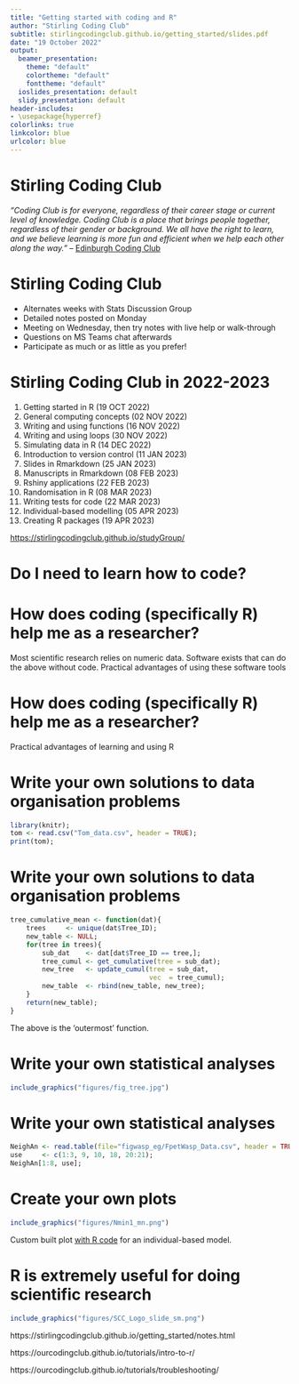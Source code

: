```yaml
---
title: "Getting started with coding and R"
author: "Stirling Coding Club"
subtitle: stirlingcodingclub.github.io/getting_started/slides.pdf
date: "19 October 2022"
output:
  beamer_presentation:
    theme: "default"
    colortheme: "default"
    fonttheme: "default"
  ioslides_presentation: default
  slidy_presentation: default
header-includes:
- \usepackage{hyperref}
colorlinks: true
linkcolor: blue
urlcolor: blue
---
```



# Stirling Coding Club

\LARGE 

*"Coding Club is for everyone, regardless of their career stage or current level of knowledge. Coding Club is a place that brings people together, regardless of their gender or background. We all have the right to learn, and we believe learning is more fun and efficient when we help each other along the way."* -- [Edinburgh Coding Club](https://ourcodingclub.github.io/)


# Stirling Coding Club

\LARGE

- Alternates weeks with Stats Discussion Group \pause
- Detailed notes posted on Monday \pause
- Meeting on Wednesday, then try notes with live help or walk-through \pause
- Questions on MS Teams chat afterwards \pause
- Participate as much or as little as you prefer!


# Stirling Coding Club in 2022-2023

1. Getting started in R (19 OCT 2022)
2. General computing concepts (02 NOV 2022)
3. Writing and using functions (16 NOV 2022)
4. Writing and using loops (30 NOV 2022)
5. Simulating data in R (14 DEC 2022)
6. Introduction to version control (11 JAN 2023)
7. Slides in Rmarkdown (25 JAN 2023)
8. Manuscripts in Rmarkdown (08 FEB 2023)
9. Rshiny applications (22 FEB 2023)
10. Randomisation in R (08 MAR 2023)
11. Writing tests for code (22 MAR 2023)
12. Individual-based modelling (05 APR 2023)
13. Creating R packages (19 APR 2023)

\vspace{4mm}

\hrule

[https://stirlingcodingclub.github.io/studyGroup/](https://stirlingcodingclub.github.io/studyGroup/)

# Do I need to learn how to code?

\begin{table}[]
\begin{tabular}{p{5.5cm}|p{5cm}|}
Not only is coding a core skill that gets the basic work of biology done, it's also taught [biologists] to look at problems in new ways. Above all, they agree, \textbf{coding liberated them}. As tools evolve to allow biologists to gather ever-more-massive quantities of data, people [...] will find a way to make coding a core part of scientific education$^1$. &  [T]here's nothing wrong with becoming an expert (or close to one) in a given skill set (e.g., statistics, coding), and \textbf{it also will be a good thing as a biologist}. But I don’t think coding will be the must-have skill set a few years from now (except for those who develop new tools)$^2$.
\end{tabular}
\end{table}

\footnotetext[1]{Dreyfuss (2017). Wired. \href{https://www.wired.com/2017/03/biologists-teaching-code-survive/}{https://www.wired.com/2017/03/biologists-teaching-code-survive/}.}
\footnotetext[2]{Mike (2019). \href{https://mikethemadbiologist.com/2019/12/06/biologists-should-not-learn-how-to-code/}{https://mikethemadbiologist.com/2019/12/06/biologists-should-not-learn-how-to-code/}.}

# How does coding (specifically R) help me as a researcher?

Most scientific research relies on numeric data.
\begin{itemize}
\setlength\itemsep{-0.2em}
\item Data organisation
\item Statistical analysis
\item Visualisation
\end{itemize}

\vspace{2mm}\pause

Software exists that can do the above without code.
\begin{itemize}
\setlength\itemsep{-0.2em}
\item \href{www.jmp.com}{JMP}
\item \href{https://www.minitab.com/en-us/products/minitab/?utm_campaign=BFO+-+US+-+EN&utm_medium=ppc&utm_term=minitab&utm_source=adwords&hsa_net=adwords&hsa_mt=e&hsa_ver=3&hsa_grp=75045421894&hsa_ad=381051763423&hsa_tgt=kwd-298703240867&hsa_cam=2063260456&hsa_acc=4841564033&hsa_src=g&hsa_kw=minitab&gclid=Cj0KCQiAqNPyBRCjARIsAKA-WFzHJH4aiDsh90CMsg3rYeLEQGeeYBSDui1ZNZjBU2624YCsei5yhnEaAu7lEALw_wcB}{Minitab}
\item \href{https://systatsoftware.com/}{Systat}
\item \href{https://products.office.com/en/excel}{MSExcel}
\item \href{https://www.ibm.com/uk-en/products/spss-statistics}{SPSS}
\item \href{https://www.jamovi.org/}{Jamovi}
\end{itemize}

\vspace{2mm}\pause

Practical advantages of using these software tools
\begin{itemize}
\setlength\itemsep{0em}
\item Graphical User Interface (no need to work with code).
\end{itemize}

# How does coding (specifically R) help me as a researcher?

Practical advantages of learning and using R

\begin{itemize}
\setlength\itemsep{0em}
\item R software is entirely free and open source \pause
\item Thousands \href{https://cran.r-project.org/web/packages/available_packages_by_date.html}{R packages} for specific data needs \pause
\item Standard programming language for statistics \pause
\item Write \href{https://stirlingcodingclub.github.io/Manuscripts_in_Rmarkdown/Rmarkdown_notes.html}{papers}, \href{https://stirlingcodingclub.github.io/Manuscripts_in_Rmarkdown/presentation.pdf}{slides}, and \href{https://bradduthie.shinyapps.io/gmse_gui/}{apps} in Rmarkdown \pause
\item \textbf{Write your own solutions to data management problems}
\item \textbf{Write your own statistical analyses}
\item \textbf{Create your own plots} \pause
\end{itemize}

\vspace{3mm}

\textbf{A lot of coding is Googling solutions to get the code to work.}

# Write your own solutions to data organisation problems

```r
library(knitr);
tom <- read.csv("Tom_data.csv", header = TRUE);
print(tom);
```

\vspace{2mm}

\hrule

\vspace{2mm}

\begin{small}
\textbf{Calc. the cumul\_mn for the BAI col. every year for each tree}$^1$: \pause
\begin{itemize}
\setlength\itemsep{0em}
\item Do not include \textit{current} BAI record in cumul\_mn calc
\item If the \texttt{Year SPEI} is >1 or -1, never include the BAI value
\item If the \texttt{Year - 1 SPEI} is  >1 or <-1, never include the BAI value
\item If the \texttt{Year - 2 SPEI} is  >1.5 or <-1.5, never include the BAI value
\item If the \texttt{Year - 3 SPEI} is  >2 or <-2, never include the BAI value
\end{itemize}
\end{small}

\footnotetext[1]{Thanks to \href{http://forest-ecology.com/about/}{Tom Ovenden} for letting me use this example.}

# Write your own solutions to data organisation problems

\textbf{Solution took 65 lines of code written in 3 custom functions.}

\vspace{2mm}

```r
tree_cumulative_mean <- function(dat){
    trees     <- unique(dat$Tree_ID);
    new_table <- NULL;
    for(tree in trees){
        sub_dat    <- dat[dat$Tree_ID == tree,];
        tree_cumul <- get_cumulative(tree = sub_dat);
        new_tree   <- update_cumul(tree = sub_dat,  
                                   vec  = tree_cumul);
        new_table  <- rbind(new_table, new_tree);
    }
    return(new_table);
}
```

The above is the 'outermost' function.

# Write your own statistical analyses

\textbf{Testing the effects of fig tree spatial distributions on pollinator, seed, and parasite distributions.}

```r
include_graphics("figures/fig_tree.jpg")
```

\footnotetext[1]{Duthie AB, Nason JD (2016) \textit{Oikos} \href{https://doi.org/10.1111/oik.02629}{125(11):1597-1606}.}

# Write your own statistical analyses

```r
NeighAn <- read.table(file="figwasp_eg/FpetWasp_Data.csv", header = TRUE);
use     <- c(1:3, 9, 10, 18, 20:21);
NeighAn[1:8, use];
```

\vspace{2mm}
\hrule \pause
\vspace{2mm}

\begin{itemize}
\setlength\itemsep{0em}
\item Needed to use mean tree values and a custom index of fig wasp dispersal ability \pause
\item Wanted to make \href{https://github.com/bradduthie/Duthie_and_Nason_2016}{analysis open source} and figures reproducible \pause
\item Had to help a colleague use the same analysis on new data
\end{itemize}


# Create your own plots

```r
include_graphics("figures/Nmin1_mn.png")
```

Custom built plot [with R code](https://github.com/bradduthie/PolyInbreed/blob/master/PolyInbreeding_Analysis.R#L2004) for an individual-based model.

\footnotetext[1]{Duthie AB, et al. (2016) \textit{Evolution} \href{https://doi.org/10.1111/evo.13005}{70(9), 1927–1943}.}

# R is extremely useful for doing scientific research

\textbf{A bit of coding skill can save a lot of time in the long run.}

\begin{itemize}
\setlength\itemsep{0em}
\item You do not need to know everything
\item Help is available from many places
\end{itemize}

\vspace{3mm}

```r
include_graphics("figures/SCC_Logo_slide_sm.png")
```

\vspace{3mm}

https://stirlingcodingclub.github.io/getting_started/notes.html

https://ourcodingclub.github.io/tutorials/intro-to-r/

https://ourcodingclub.github.io/tutorials/troubleshooting/


